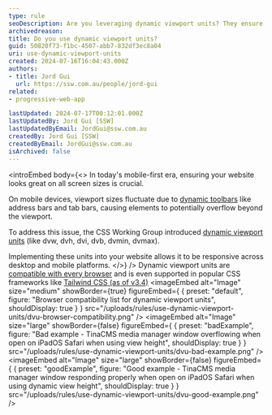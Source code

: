 ```yaml
---
type: rule
seoDescription: Are you leveraging dynamic viewport units? They ensure your website remains responsive across a range of screen sizes.
archivedreason:
title: Do you use dynamic viewport units?
guid: 50820f73-f1bc-4507-abb7-832df3ec8a04
uri: use-dynamic-viewport-units
created: 2024-07-16T16:04:43.000Z
authors:
- title: Jord Gui
  url: https://ssw.com.au/people/jord-gui
related:
- progressive-web-app

lastUpdated: 2024-07-17T00:12:01.000Z
lastUpdatedBy: Jord Gui [SSW]
lastUpdatedByEmail: JordGui@ssw.com.au
createdBy: Jord Gui [SSW]
createdByEmail: JordGui@ssw.com.au
isArchived: false
---
```

<introEmbed
  body={<>
In today's mobile-first era, ensuring your website looks great on all screen sizes is crucial.

On mobile devices, viewport sizes fluctuate due to [dynamic toolbars](https://web.dev/blog/viewport-units#the-need-for-new-viewport-units) like address bars and tab bars, causing elements to potentially overflow beyond the viewport.

To address this issue, the CSS Working Group introduced [dynamic viewport units](https://developer.mozilla.org/en-US/docs/Web/CSS/length#dynamic) (like dvw, dvh, dvi, dvb, dvmin, dvmax).

Implementing these units into your website allows it to be responsive across desktop and mobile platforms.
  </>}
/>
Dynamic viewport units are [compatible with every browser](https://developer.mozilla.org/en-US/docs/Web/CSS/length#browser_compatibility) and is even supported in popular CSS frameworks like [Tailwind CSS (as of v3.4)](https://tailwindcss.com/blog/tailwindcss-v3-4#dynamic-viewport-units)
<imageEmbed
  alt="Image"
  size="medium"
  showBorder={true}
  figureEmbed={ {
    preset: "default",
    figure: "Browser compatibility list for dynamic viewport units",
    shouldDisplay: true
  } }
  src="/uploads/rules/use-dynamic-viewport-units/dvu-browser-compatibility.png"
/>
<imageEmbed
  alt="Image"
  size="large"
  showBorder={false}
  figureEmbed={ {
    preset: "badExample",
    figure: "Bad example - TinaCMS media manager window overflowing when open on iPadOS Safari when using view height",
    shouldDisplay: true
  } }
  src="/uploads/rules/use-dynamic-viewport-units/dvu-bad-example.png"
/>
<imageEmbed
  alt="Image"
  size="large"
  showBorder={false}
  figureEmbed={ {
    preset: "goodExample",
    figure: "Good example - TinaCMS media manager window responding properly when open on iPadOS Safari when using dynamic view height",
    shouldDisplay: true
  } }
  src="/uploads/rules/use-dynamic-viewport-units/dvu-good-example.png"
/>
